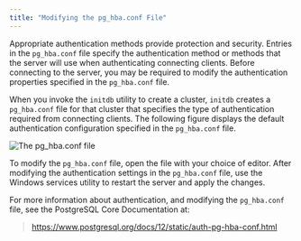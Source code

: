 ```yaml
---
title: "Modifying the pg_hba.conf File"
---
```


Appropriate authentication methods provide protection and security. Entries in the `pg_hba.conf` file specify the authentication method or methods that the server will use when authenticating connecting clients. Before connecting to the server, you may be required to modify the authentication properties specified in the `pg_hba.conf` file.

When you invoke the `initdb` utility to create a cluster, `initdb` creates a `pg_hba.conf` file for that cluster that specifies the type of authentication required from connecting clients. The following figure displays the default authentication configuration specified in the `pg_hba.conf` file.

![*The pg_hba.conf file*](../images/pg_hba_conf_file.png)

To modify the `pg_hba.conf` file, open the file with your choice of editor. After modifying the authentication settings in the `pg_hba.conf` file, use the Windows services utility to restart the server and apply the changes.

For more information about authentication, and modifying the `pg_hba.conf` file, see the PostgreSQL Core Documentation at:

> <https://www.postgresql.org/docs/12/static/auth-pg-hba-conf.html>
